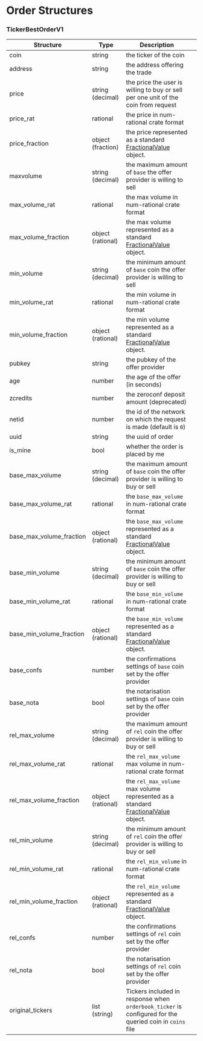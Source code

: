 
# Order Structures

### TickerBestOrderV1

| Structure                   | Type              | Description                                                                                                                             |   |
| --------------------------- | ----------------- | --------------------------------------------------------------------------------------------------------------------------------------- | - |
| coin                        | string            | the ticker of the coin                                                                                                                  |   |
| address                     | string            | the address offering the trade                                                                                                          |   |
| price                       | string (decimal)  | the price the user is willing to buy or sell per one unit of the coin from request                                                      |   |
| price\_rat                  | rational          | the price in num-rational crate format                                                                                                  |   |
| price\_fraction             | object (fraction) | the price represented as a standard [FractionalValue](/atomicdex/api/common_structures/#fractional-value) object.                       |   |
| maxvolume                   | string (decimal)  | the maximum amount of `base` the offer provider is willing to sell                                                                      |   |
| max\_volume\_rat            | rational          | the max volume in num-rational crate format                                                                                             |   |
| max\_volume\_fraction       | object (rational) | the max volume represented as a standard [FractionalValue](/atomicdex/api/common_structures/#fractional-value) object.                  |   |
| min\_volume                 | string (decimal)  | the minimum amount of `base` coin the offer provider is willing to sell                                                                 |   |
| min\_volume\_rat            | rational          | the min volume in num-rational crate format                                                                                             |   |
| min\_volume\_fraction       | object (rational) | the min volume represented as a standard [FractionalValue](/atomicdex/api/common_structures/#fractional-value) object.                  |   |
| pubkey                      | string            | the pubkey of the offer provider                                                                                                        |   |
| age                         | number            | the age of the offer (in seconds)                                                                                                       |   |
| zcredits                    | number            | the zeroconf deposit amount (deprecated)                                                                                                |   |
| netid                       | number            | the id of the network on which the request is made (default is `0`)                                                                     |   |
| uuid                        | string            | the uuid of order                                                                                                                       |   |
| is\_mine                    | bool              | whether the order is placed by me                                                                                                       |   |
| base\_max\_volume           | string (decimal)  | the maximum amount of `base` coin the offer provider is willing to buy or sell                                                          |   |
| base\_max\_volume\_rat      | rational          | the `base_max_volume` in num-rational crate format                                                                                      |   |
| base\_max\_volume\_fraction | object (rational) | the `base_max_volume` represented as a standard [FractionalValue](/atomicdex/api/common_structures/#fractional-value) object.           |   |
| base\_min\_volume           | string (decimal)  | the minimum amount of `base` coin the offer provider is willing to buy or sell                                                          |   |
| base\_min\_volume\_rat      | rational          | the `base_min_volume` in num-rational crate format                                                                                      |   |
| base\_min\_volume\_fraction | object (rational) | the `base_min_volume` represented as a standard [FractionalValue](/atomicdex/api/common_structures/#fractional-value) object.           |   |
| base\_confs                 | number            | the confirmations settings of `base` coin set by the offer provider                                                                     |   |
| base\_nota                  | bool              | the notarisation settings of `base` coin set by the offer provider                                                                      |   |
| rel\_max\_volume            | string (decimal)  | the maximum amount of `rel` coin the offer provider is willing to buy or sell                                                           |   |
| rel\_max\_volume\_rat       | rational          | the `rel_max_volume` max volume in num-rational crate format                                                                            |   |
| rel\_max\_volume\_fraction  | object (rational) | the `rel_max_volume` max volume represented as a standard [FractionalValue](/atomicdex/api/common_structures/#fractional-value) object. |   |
| rel\_min\_volume            | string (decimal)  | the minimum amount of `rel` coin the offer provider is willing to buy or sell                                                           |   |
| rel\_min\_volume\_rat       | rational          | the `rel_min_volume` in num-rational crate format                                                                                       |   |
| rel\_min\_volume\_fraction  | object (rational) | the `rel_min_volume` represented as a standard [FractionalValue](/atomicdex/api/common_structures/#fractional-value) object.            |   |
| rel\_confs                  | number            | the confirmations settings of `rel` coin set by the offer provider                                                                      |   |
| rel\_nota                   | bool              | the notarisation settings of `rel` coin set by the offer provider                                                                       |   |
| original\_tickers           | list (string)     | Tickers included in response when `orderbook_ticker` is configured for the queried coin in `coins` file                                 |   |
